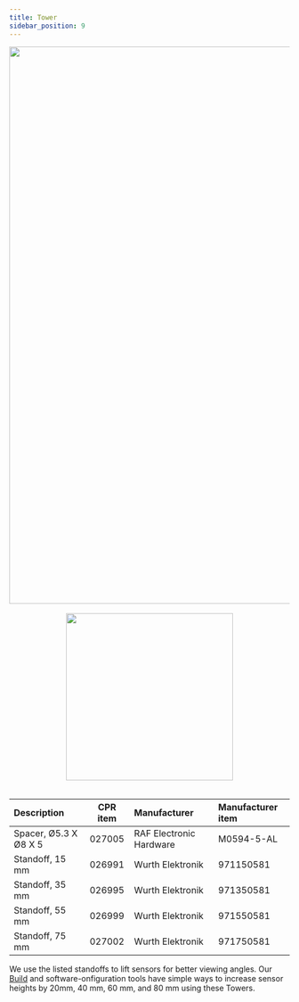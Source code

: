 ```yaml
---
title: Tower
sidebar_position: 9
---
```


<center>
  <img
    src="/img/accessories_images/tower_1.jpg"
    width="1000"
  />
</center>

<br />

<center>
  <img
    src="/img/accessories_images/tower_2.png"
    width="300"
  />
</center>

<br />

| Description           | CPR item | Manufacturer   | Manufacturer item |
| :-------------------- | :------: | :--------------- | :---------------- |
| Spacer, Ø5.3 X Ø8 X 5 |  027005  | RAF Electronic Hardware           | M0594-5-AL    |
| Standoff, 15 mm       |  026991  | Wurth Elektronik | 971150581         |
| Standoff, 35 mm       |  026995  | Wurth Elektronik | 971350581         |
| Standoff, 55 mm       |  026999  | Wurth Elektronik | 971550581         |
| Standoff, 75 mm       |  027002  | Wurth Elektronik | 971750581         |

We use the listed standoffs to lift sensors for better viewing angles.
Our [Build](https://build.clearpathrobotics.com/) and software-onfiguration tools have simple ways to increase sensor heights by 20mm, 40 mm, 60 mm, and 80 mm using these Towers.
